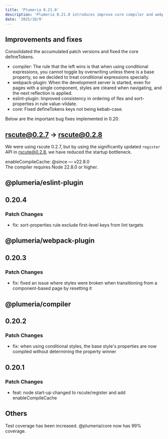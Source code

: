 ```yaml
---
title: 'Plumeria 0.21.0'
description: 'Plumeria 0.21.0 introduces improve core compiler and webpack-plugin. (3 min read)'
date: '2025/10/9'
---
```


## Improvements and fixes

Consolidated the accumulated patch versions and fixed the core defineTokens.

- compiler: The rule that the left wins is that when using conditional expressions, you cannot toggle by overwriting unless there is a base property, so we decided to treat conditional expressions specially.
- webpack-plugin: When the development server is started, even for pages with a single component, styles are cleared when navigating, and the next reflection is applied.
- eslint-plugin: Improved consistency in ordering of flex and sort-properties in rule value-vlidate.
- core: Fixed defineTokens keys not being kebab-case.

Below are the important bug fixes implemented in 0.20.


## rscute@0.2.7 -> rscute@0.2.8
We were using rscute 0.2.7, but by using the significantly updated `register` API in rscute@0.2.8, we have reduced the startup bottleneck.



enableCompileCache: @since — v22.8.0  
The compiler requires Node 22.8.0 or higher.


## @plumeria/eslint-plugin
## 0.20.4

### Patch Changes

- fix: sort-properties rule exclude first-level keys from lint targets

## @plumeria/webpack-plugin
## 0.20.3

### Patch Changes

- fix: fixed an issue where styles were broken when transitioning from a component-based page by resetting it

## @plumeria/compiler
## 0.20.2

### Patch Changes

- fix: when using conditional styles, the base style's properties are now compiled without determining the property winner

## 0.20.1

### Patch Changes

- feat: node start-up changed to rscute/register and add enableCompileCache


## Others
Test coverage has been increased.
@plumeria/core now has 99% coverage.